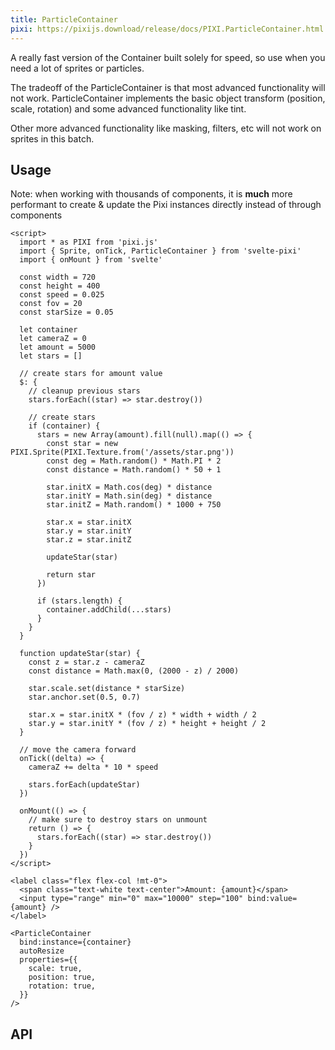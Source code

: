 ```yaml
---
title: ParticleContainer
pixi: https://pixijs.download/release/docs/PIXI.ParticleContainer.html
---
```



A really fast version of the Container built solely for speed, so use when you need a lot of sprites or particles.

The tradeoff of the ParticleContainer is that most advanced functionality will not work. ParticleContainer implements the basic object transform (position, scale, rotation) and some advanced functionality like tint.

Other more advanced functionality like masking, filters, etc will not work on sprites in this batch.

## Usage

Note: when working with thousands of components, it is **much** more performant to create & update the Pixi instances directly instead of through components

```svelte live props={{ assets: ["/assets/star.png"] }}
<script>
  import * as PIXI from 'pixi.js'
  import { Sprite, onTick, ParticleContainer } from 'svelte-pixi'
  import { onMount } from 'svelte'

  const width = 720
  const height = 400
  const speed = 0.025
  const fov = 20
  const starSize = 0.05

  let container
  let cameraZ = 0
  let amount = 5000
  let stars = []

  // create stars for amount value
  $: {
    // cleanup previous stars
    stars.forEach((star) => star.destroy())

    // create stars
    if (container) {
      stars = new Array(amount).fill(null).map(() => {
        const star = new PIXI.Sprite(PIXI.Texture.from('/assets/star.png'))
        const deg = Math.random() * Math.PI * 2
        const distance = Math.random() * 50 + 1

        star.initX = Math.cos(deg) * distance
        star.initY = Math.sin(deg) * distance
        star.initZ = Math.random() * 1000 + 750

        star.x = star.initX
        star.y = star.initY
        star.z = star.initZ

        updateStar(star)

        return star
      })

      if (stars.length) {
        container.addChild(...stars)
      }
    }
  }

  function updateStar(star) {
    const z = star.z - cameraZ
    const distance = Math.max(0, (2000 - z) / 2000)

    star.scale.set(distance * starSize)
    star.anchor.set(0.5, 0.7)

    star.x = star.initX * (fov / z) * width + width / 2
    star.y = star.initY * (fov / z) * height + height / 2
  }

  // move the camera forward
  onTick((delta) => {
    cameraZ += delta * 10 * speed

    stars.forEach(updateStar)
  })

  onMount(() => {
    // make sure to destroy stars on unmount
    return () => {
      stars.forEach((star) => star.destroy())
    }
  })
</script>

<label class="flex flex-col !mt-0">
  <span class="text-white text-center">Amount: {amount}</span>
  <input type="range" min="0" max="10000" step="100" bind:value={amount} />
</label>

<ParticleContainer
  bind:instance={container}
  autoResize
  properties={{
    scale: true,
    position: true,
    rotation: true,
  }}
/>
```

## API

<ComponentAPI component="ParticleContainer.svelte" />
